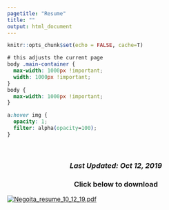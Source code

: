 ```yaml
---
pagetitle: "Resume"
title: ""
output: html_document
---
```


```r
knitr::opts_chunk$set(echo = FALSE, cache=T)
```


```css
# this adjusts the current page
body .main-container {
  max-width: 1000px !important;
  width: 1000px !important;
}
body {
  max-width: 1000px !important;
}

a:hover img {
  opacity: 1;
  filter: alpha(opacity=100);
}
```

<br>
<h3 style="text-align:center">*Last Updated: Oct 12, 2019*</h3>
<h3 style="text-align:center">**Click below to download**</h3>


<a href="resume/resume_10_12_19.pdf">
<img src="resume/resume_10_12_19.pdf" alt="Negoita_resume_10_12_19.pdf" style="border:0;" class="resume center"> 
</a>